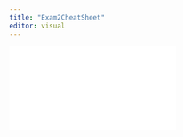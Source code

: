 ```yaml
---
title: "Exam2CheatSheet"
editor: visual
---
```


![](images/Izzy Flood. Stat 112. Exam 2 Cheat Sheet.pdf)
